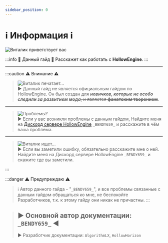 ```yaml
---
sidebar_position: 0
---
```


# ℹ️ Информация ℹ️

![Виталик приветствует вас](.resourses/Vitalik_Hello.gif)

:::info 🔷 Данный гайд 🔷
Расскажет как работать с **HollowEngine**.
:::

***

:::caution ⚠️ Внимание ⚠️

> ![Виталик печатает...](.resourses/Vitalik_Pinding.gif)  
> ▶ Данный гайд ~~не~~ является официальным гайдом по HollowEngine. Он был создан для _**новичков, которые не особо следили за развитием мода**_~~, и является **фанатским творением**~~.

***

> ![Проблемы?](.resourses/Vitalik_Hmm.gif)  
> ▶ Если у вас возникли проблемы с данным гайдом, Найдите меня на [Дискорд сервере HollowEngine](https://discord.gg/amTepB7WD8) `_BENDY659_` и расскажите в чём ваша проблема.

***

> ![Виталик ищет...](.resourses/Vitalik_Search.gif)  
> ▶ Если вы заметили ошибку, обязательно расскажите мне о ней. Найдите меня на Дискорд сервере HollowEngine `_BENDY659_` и скажите где вы заметили.

:::

:::danger ⚠️  ️Предупреждаю ⚠️
> ℹ️ Автор данного гайда - "`_BENDY659_`", и все проблемы связанные с данным гайдом обращаться ко мне, не беспокойте Разработчиков, т.к. к этому гайду они никак не причастны.
:::

> ▶ Основной автор документации: `_BENDY659_` ◀
> ---
> ▶ Разработчик документации: `AlgorithmLX`️️, `HollowHorizon`

